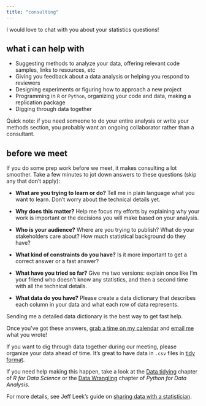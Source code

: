 ```yaml
---
title: "consulting"
---
```


I would love to chat with you about your statistics questions!

## what i can help with

- Suggesting methods to analyze your data, offering relevant code samples, links to resources, etc
- Giving you feedback about a data analysis or helping you respond to reviewers
- Designing experiments or figuring how to approach a new project
- Programming in `R` or `Python`, organizing your code and data, making a replication package
- Digging through data together

Quick note: if you need someone to do your entire analysis or write your methods section, you probably want an ongoing collaborator rather than a consultant.

## before we meet

If you do some prep work before we meet, it makes consulting a lot smoother. Take a few minutes to jot down answers to these questions (skip any that don't apply):

- **What are you trying to learn or do?** Tell me in plain language what you want to learn. Don't worry about the technical details yet.

- **Why does this matter?** Help me focus my efforts by explaining why your work is important or the decisions you will make based on your analysis.

- **Who is your audience?** Where are you trying to publish? What do your stakeholders care about? How much statistical background do they have?

- **What kind of constraints do you have?** Is it more important to get a correct answer or a fast answer?

- **What have you tried so far?** Give me two versions: explain once like I'm your friend who doesn't know any statistics, and then a second time with all the technical details.

- **What data do you have?** Please create a data dictionary that describes each column in your data and what each row of data represents.

::: {.callout-tip}
Sending me a detailed data dictionary is the best way to get fast help.
:::

Once you've got these answers, [grab a time on my calendar](https://calendly.com/alexpghayes) and [email me](mailto:alexpgh@stanford.edu) what you wrote!

If you want to dig through data together during our meeting, please organize your data ahead of time. It's great to have data in `.csv` files in [tidy format](https://vita.had.co.nz/papers/tidy-data.pdf).

If you need help making this happen, take a look at the [Data tidying](https://r4ds.hadley.nz/data-tidy.html) chapter of *R for Data Science* or the [Data Wrangling](https://wesmckinney.com/book/data-wrangling) chapter of *Python for Data Analysis*.

For more details, see Jeff Leek's guide on [sharing data with a statistician](https://github.com/jtleek/datasharing).

